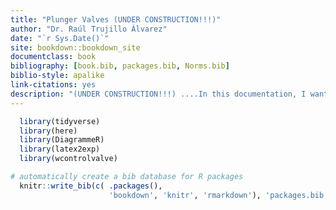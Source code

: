 ```yaml
--- 
title: "Plunger Valves (UNDER CONSTRUCTION!!!)"
author: "Dr. Raúl Trujillo Álvarez"
date: "`r Sys.Date()`"
site: bookdown::bookdown_site
documentclass: book
bibliography: [book.bib, packages.bib, Norms.bib]
biblio-style: apalike
link-citations: yes
description: "(UNDER CONSTRUCTION!!!) ....In this documentation, I want to clarify a systematic method for the selection of cylinder types, sizes, pressure ratings, and trim sizes of the plunger control valves."
---
```


```r
  library(tidyverse)
  library(here)
  library(DiagrammeR)
  library(latex2exp)
  library(wcontrolvalve)
```


```r
# automatically create a bib database for R packages
  knitr::write_bib(c( .packages(), 
                      'bookdown', 'knitr', 'rmarkdown'), 'packages.bib')
```

